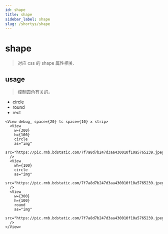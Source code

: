 ```yaml
---
id: shape
title: shape
sidebar_label: shape
slug: /shortys/shape
---
```


# shape

> 对应 css 的 shape 属性相关.

## usage

> 控制圆角有关的。

- circle
- round
- rect

```tsx live
<View debug_ space={20} tc space={10} x strip>
  <View
    w={300}
    h={100}
    circle
    as="img"
    src="https://pic.rmb.bdstatic.com/7f7a8d7b247d3aa430010f10a5765239.jpeg"
  />
  <View
    wh={100}
    circle
    as="img"
    src="https://pic.rmb.bdstatic.com/7f7a8d7b247d3aa430010f10a5765239.jpeg"
  />
  <View
    w={300}
    h={100}
    round
    as="img"
    src="https://pic.rmb.bdstatic.com/7f7a8d7b247d3aa430010f10a5765239.jpeg"
  />
</View>
```
